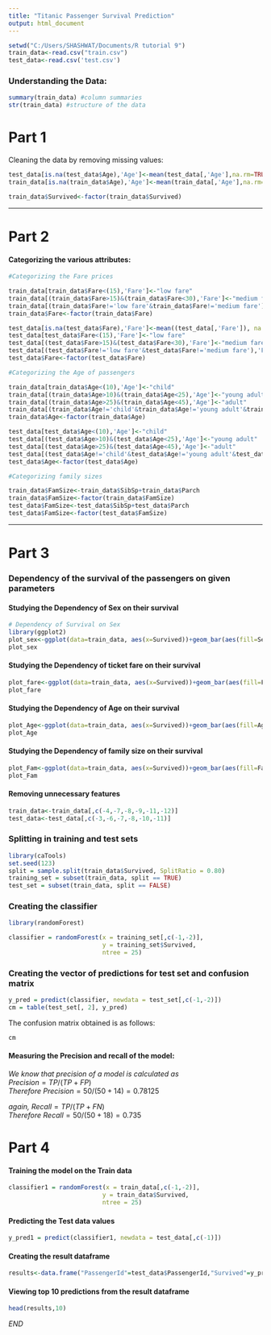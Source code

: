 ---
title: "Titanic Passenger Survival Prediction"
output: html_document
---

```{r setup, echo=FALSE, message=FALSE}
setwd("C:/Users/SHASHWAT/Documents/R tutorial 9")
train_data<-read.csv("train.csv")
test_data<-read.csv('test.csv')
```
### Understanding the Data:
```{r}
summary(train_data) #column summaries
str(train_data) #structure of the data
```

# **Part 1**  
Cleaning the data by removing missing values:
```{r}
test_data[is.na(test_data$Age),'Age']<-mean(test_data[,'Age'],na.rm=TRUE)
train_data[is.na(train_data$Age),'Age']<-mean(train_data[,'Age'],na.rm=TRUE)

train_data$Survived<-factor(train_data$Survived)


```
  
***

# **Part 2**  

#### Categorizing the various attributes:

```{r}
#Categorizing the Fare prices

train_data[train_data$Fare<(15),'Fare']<-"low fare"
train_data[(train_data$Fare>15)&(train_data$Fare<30),'Fare']<-"medium fare"
train_data[(train_data$Fare!='low fare'&train_data$Fare!='medium fare'),'Fare']<-"high fare"
train_data$Fare<-factor(train_data$Fare)

test_data[is.na(test_data$Fare),'Fare']<-mean((test_data[,'Fare']), na.rm=T)
test_data[test_data$Fare<(15),'Fare']<-"low fare"
test_data[(test_data$Fare>15)&(test_data$Fare<30),'Fare']<-"medium fare"
test_data[(test_data$Fare!='low fare'&test_data$Fare!='medium fare'),'Fare']<-"high fare"
test_data$Fare<-factor(test_data$Fare)

#Categorizing the Age of passengers

train_data[train_data$Age<(10),'Age']<-"child"
train_data[(train_data$Age>10)&(train_data$Age<25),'Age']<-"young adult"
train_data[(train_data$Age>25)&(train_data$Age<45),'Age']<-"adult"
train_data[(train_data$Age!='child'&train_data$Age!='young adult'&train_data$Age!='adult'),'Age']<-"senior"
train_data$Age<-factor(train_data$Age)

test_data[test_data$Age<(10),'Age']<-"child"
test_data[(test_data$Age>10)&(test_data$Age<25),'Age']<-"young adult"
test_data[(test_data$Age>25)&(test_data$Age<45),'Age']<-"adult"
test_data[(test_data$Age!='child'&test_data$Age!='young adult'&test_data$Age!='adult'),'Age']<-"senior"
test_data$Age<-factor(test_data$Age)

#Categorizing family sizes

train_data$FamSize<-train_data$SibSp+train_data$Parch
train_data$FamSize<-factor(train_data$FamSize)
test_data$FamSize<-test_data$SibSp+test_data$Parch
test_data$FamSize<-factor(test_data$FamSize)

```
***
  
# **Part 3**  

### Dependency of the survival of the passengers on given parameters
  
#### Studying the Dependency of Sex on their survival

```{r fig.cap="Figure 1:This is a plot to showing the survival of Titanic passengers according to their sex."}
# Dependency of Survival on Sex
library(ggplot2)
plot_sex<-ggplot(data=train_data, aes(x=Survived))+geom_bar(aes(fill=Sex))+facet_grid(.~Sex)
plot_sex
```
  
#### Studying the Dependency of ticket fare on their survival  

```{r fig.cap="Figure 2:This is a plot to showing the survival of Titanic passengers according to their ticket fare."}

plot_fare<-ggplot(data=train_data, aes(x=Survived))+geom_bar(aes(fill=Fare))+facet_grid(.~Fare)
plot_fare
```
  
#### Studying the Dependency of Age on their survival  
```{r fig.cap="Figure 3:This is a plot to showing the survival of Titanic passengers according to their Age."}
plot_Age<-ggplot(data=train_data, aes(x=Survived))+geom_bar(aes(fill=Age))+facet_grid(.~Age)
plot_Age

```
  
#### Studying the Dependency of family size on their survival 
```{r fig.cap="Figure 4:This is a plot to showing the survival of Titanic passengers according to their family size."}
plot_Fam<-ggplot(data=train_data, aes(x=Survived))+geom_bar(aes(fill=FamSize))+facet_grid(.~FamSize)
plot_Fam

```
  
#### Removing unnecessary features  
```{r}
train_data<-train_data[,c(-4,-7,-8,-9,-11,-12)]
test_data<-test_data[,c(-3,-6,-7,-8,-10,-11)]
```

### Splitting in training and test sets  
```{r}
library(caTools)
set.seed(123)
split = sample.split(train_data$Survived, SplitRatio = 0.80)
training_set = subset(train_data, split == TRUE)
test_set = subset(train_data, split == FALSE)

```
  
### Creating the classifier  
```{r}
library(randomForest)

classifier = randomForest(x = training_set[,c(-1,-2)],
                          y = training_set$Survived,
                          ntree = 25)
```
  
### Creating the vector of predictions for test set and confusion matrix  
```{r}
y_pred = predict(classifier, newdata = test_set[,c(-1,-2)])
cm = table(test_set[, 2], y_pred)

```
  
    
The confusion matrix obtained is as follows:
```{r}
cm
```
  
#### Measuring the Precision and recall of the model:  

*We know that precision of a model is calculated as*  
$Precision=TP/(TP+FP)$   
*Therefore* $Precision=50/(50+14)=0.78125$    
  
*again,* $Recall=TP/(TP+FN)$  
*Therefore* $Recall=50/(50+18)=0.735$  

# **Part 4**
  
#### Training the model on the Train data  
```{r}
classifier1 = randomForest(x = train_data[,c(-1,-2)],
                          y = train_data$Survived,
                          ntree = 25)

```
  
#### Predicting the Test data values  
```{r}
y_pred1 = predict(classifier1, newdata = test_data[,c(-1)])
```
  
#### Creating the result dataframe  
```{r}
results<-data.frame("PassengerId"=test_data$PassengerId,"Survived"=y_pred1)  

```
  
#### Viewing top 10 predictions from the result dataframe
```{r}
head(results,10)
```

*END*
